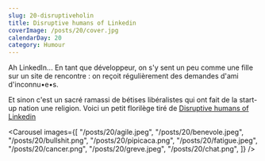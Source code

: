 ```yaml
---
slug: 20-disruptiveholin
title: Disruptive humans of Linkedin
coverImage: /posts/20/cover.jpg
calendarDay: 20
category: Humour
---
```


Ah LinkedIn...
En tant que développeur, on s'y sent un peu comme une fille sur un site de rencontre : on reçoit régulièrement des demandes d'ami d'inconnu•e•s.

Et sinon c'est un sacré ramassi de bétises libéralistes qui ont fait de la start-up nation une religion. Voici un petit florilège tiré de [Disruptive humans of Linkedin](https://twitter.com/DisruptiveHoLin)

<Carousel
  images={[
    "/posts/20/agile.jpeg",
    "/posts/20/benevole.jpeg",
    "/posts/20/bullshit.png",
    "/posts/20/pipicaca.png",
    "/posts/20/fatigue.jpeg",
    "/posts/20/cancer.png",
    "/posts/20/greve.jpeg",
    "/posts/20/chat.png",
  ]}
/>
